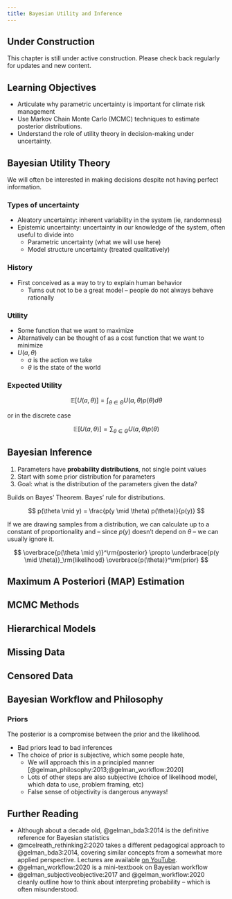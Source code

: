 ```yaml
---
title: Bayesian Utility and Inference
---
```


::: {.callout-note}
## Under Construction
This chapter is still under active construction. Please check back regularly for updates and new content.
:::

## Learning Objectives {.unnumbered}

- Articulate why parametric uncertainty is important for climate risk management
- Use Markov Chain Monte Carlo (MCMC) techniques to estimate posterior distributions.
- Understand the role of utility theory in decision-making under uncertainty.

## Bayesian Utility Theory

We will often be interested in making decisions despite not having perfect information.

### Types of uncertainty

- Aleatory uncertainty: inherent variability in the system (ie, randomness)
- Epistemic uncertainty: uncertainty in our knowledge of the system, often useful to divide into
    - Parametric uncertainty (what we will use here)
    - Model structure uncertainty (treated qualitatively)

### History

- First conceived as a way to try to explain human behavior
    - Turns out not to be a great model -- people do not always behave rationally

### Utility

- Some function that we want to maximize
- Alternatively can be thought of as a cost function that we want to minimize
- $U(a, \theta)$
    - $a$ is the action we take
    - $\theta$ is the state of the world

### Expected Utility

$$
\mathbb{E} \left[ U(a, \theta) \right] = \int_{\theta \in \Theta} U(a, \theta) p(\theta) d\theta
$$

or in the discrete case

$$
\mathbb{E} \left[ U(a, \theta) \right] = \sum_{\theta \in \Theta} U(a, \theta) p(\theta)
$$

## Bayesian Inference

1. Parameters have **probability distributions**, not single point values 
1. Start with some prior distribution for parameters
1. Goal: what is the distribution of the parameters given the data?

Builds on Bayes' Theorem.
Bayes' rule for distributions.

$$
p(\theta \mid y) = \frac{p(y \mid \theta) p(\theta)}{p(y)}
$$

If we are drawing samples from a distribution, we can calculate up to a constant of proportionality and  -- since $p(y)$ doesn't depend on $\theta$ -- we can usually ignore it.

$$
\overbrace{p(\theta \mid y)}^\rm{posterior} \propto \underbrace{p(y \mid \theta)}_\rm{likelihood} \overbrace{p(\theta)}^\rm{prior}
$$


## Maximum A Posteriori (MAP) Estimation

## MCMC Methods

## Hierarchical Models

## Missing Data

## Censored Data

## Bayesian Workflow and Philosophy

### Priors

The posterior is a compromise between the prior and the likelihood.

- Bad priors lead to bad inferences
- The choice of prior is subjective, which some people hate,
    - We will approach this in a principled manner [@gelman_philosophy:2013;@gelman_workflow:2020]
    - Lots of other steps are also subjective (choice of likelihood model, which data to use, problem framing, etc)
    - False sense of objectivity is dangerous anyways!

## Further Reading

- Although about a decade old, @gelman_bda3:2014 is the definitive reference for Bayesian statistics
- @mcelreath_rethinking2:2020 takes a different pedagogical approach to @gelman_bda3:2014, covering similar concepts from a somewhat more applied perspective. Lectures are available [on YouTube](https://www.youtube.com/@rmcelreath).
- @gelman_workflow:2020 is a mini-textbook on Bayesian workflow
- @gelman_subjectiveobjective:2017 and @gelman_workflow:2020 cleanly outline how to think about interpreting probability -- which is often misunderstood.

